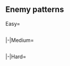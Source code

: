 ==Enemy patterns==
<!--
AUTOGENERATED, leave a comment on this subpage if you have found any issues (incorrect or missing info, non-optimal order, etc.)
-->
{{Section}}
<tabber>
Easy=
{{Event/Map|
{{Event/MapNode|1|Easy|x=574|y=95}}
{{Event/MapNode|A|Easy|x=616|y=224}}
{{Event/MapNode|B|Easy|x=563|y=169}}
{{Event/MapNode|C|Easy|x=551|y=252}}
{{Event/MapNode|D|Easy|x=458|y=293}}
{{Event/MapNode|E|Easy|x=380|y=262}}
{{Event/MapNode|F|Easy|x=380|y=153}}
{{Event/MapNode|G|Easy|x=341|y=75}}
{{Event/MapNode|H|Easy|x=327|y=194}}
{{Event/MapNode|I|Easy|x=284|y=134}}
{{Event/MapNode|J|Easy|x=236|y=75}}
{{Event/MapNode|K|Easy|x=170|y=112}}
{{Event/MapNode|L|Easy|x=112|y=146}}
{{Event/MapNode|M|Easy|x=295|y=275}}
{{Event/MapNode|N|Easy|x=250|y=190}}
{{Event/MapNode|O|Easy|x=220|y=310}}
{{Event/MapNode|P|Easy|x=160|y=195}}
{{Event/MapNode|Q|Easy|x=165|y=255}}
}}
<div style="width:800px;max-height:400px;overflow:auto;">
{{NodeInfoEmpty|Easy|A}}
{{NodeInfo|diff=Easy|name=深海東方潜水艦隊 哨戒B群
|B
|Normal
|{{TooltipSimple|Echelon|35% (21564/61108)}}<br>{{TooltipSimple|Line Abreast|26% (16047/61108)}}
|Submarine Yo-Class
|Submarine Ka-Class
|Submarine Ka-Class
|-
|B
|Normal
|{{TooltipSimple|Echelon|38% (23497/61108)}}
|Submarine Yo-Class/Elite
|Submarine Ka-Class
|Submarine Ka-Class
}}
{{NodeInfo|diff=Easy|name=深海ステビア海機動部隊 C群
|C
|Defense
|{{TooltipSimple|Diamond|27% (23268/86218)}}
|Light Carrier Nu-Class/Flagship
|Light Cruiser Ho-Class/Flagship
|Light Cruiser Tsu-Class
|Destroyer Ro-Class
|Destroyer Ro-Class
|Destroyer Ro-Class
|-
|C
|Defense
|{{TooltipSimple|Double Line|34% (28934/86218)}}<br>{{TooltipSimple|Diamond|39% (34016/86218)}}
|Light Carrier Nu-Class/Kai Elite
|Light Cruiser Ho-Class/Flagship
|Light Cruiser Tsu-Class
|Destroyer Ro-Class
|Destroyer Ro-Class
|Destroyer Ro-Class
}}
{{NodeInfo|diff=Easy|name=深海ステビア海機動部隊 C群
|D
|Normal
|{{TooltipSimple|Diamond|27% (23246/85583)}}
|Light Carrier Nu-Class/Flagship
|Light Cruiser Ho-Class/Flagship
|Light Cruiser Tsu-Class
|Destroyer Ro-Class
|Destroyer Ro-Class
|Destroyer Ro-Class
|-
|D
|Normal
|{{TooltipSimple|Double Line|35% (29649/85583)}}<br>{{TooltipSimple|Diamond|38% (32688/85583)}}
|Light Carrier Nu-Class/Kai Elite
|Light Cruiser Ho-Class/Flagship
|Light Cruiser Tsu-Class
|Destroyer Ro-Class
|Destroyer Ro-Class
|Destroyer Ro-Class
}}
{{NodeInfoSelect|Easy|E}}
{{NodeInfo|diff=Easy|name=深海ステビア海機動部隊 B群
|F
|Defense
|{{TooltipSimple|Diamond|29% (7029/23913)}}
|Standard Carrier Wo-Class/Flagship III
|Light Carrier Nu-Class/Elite
|Light Cruiser Ho-Class/Flagship
|Destroyer Ro-Class
|Destroyer Ro-Class
|Destroyer Ro-Class
|-
|F
|Defense
|{{TooltipSimple|Double Line|20% (4784/23913)}}<br>{{TooltipSimple|Diamond|51% (12100/23913)}}
|Standard Carrier Wo-Class/Flagship III
|Light Carrier Nu-Class/Flagship
|Light Cruiser Ho-Class/Flagship
|Destroyer Ro-Class
|Destroyer Ro-Class
|Destroyer Ro-Class
}}
{{NodeInfo|diff=Easy|name=深海ステビア海輸送船団
|G
|Normal
|{{TooltipSimple|Diamond|31% (2921/9424)}}
|Transport Ship Wa-Class/Elite
|Destroyer Na-Class
|Light Cruiser Tsu-Class
|Destroyer Ro-Class/Late Model
|Destroyer Ro-Class
|Destroyer Ro-Class
|-
|G
|Normal
|{{TooltipSimple|Double Line|36% (3363/9424)}}<br>{{TooltipSimple|Diamond|33% (3140/9424)}}
|Light Carrier Nu-Class/Kai Elite
|Transport Ship Wa-Class/Elite
|Transport Ship Wa-Class/Elite
|Light Cruiser Tsu-Class
|Destroyer Ro-Class
|Destroyer Ro-Class
}}
{{NodeInfo|diff=Easy|name=深海ステビア海機動部隊 A群
|H
|Defense
|{{TooltipSimple|Diamond|17% (9724/56214)}}
|Standard Carrier Wo-Class/Flagship III
|Light Carrier Nu-Class/Elite
|Light Cruiser Ho-Class/Flagship
|Light Cruiser Tsu-Class
|Destroyer Ro-Class
|Destroyer Ro-Class
|-
|H
|Defense
|{{TooltipSimple|Double Line|38% (21126/56214)}}<br>{{TooltipSimple|Diamond|45% (25364/56214)}}
|Standard Carrier Wo-Class/Flagship III
|Light Carrier Nu-Class/Flagship
|Light Cruiser He-Class/Flagship
|Light Cruiser Tsu-Class
|Destroyer Ro-Class
|Destroyer Ro-Class
}}
{{NodeInfo|diff=Easy|name=深海ステビア海機動部隊 B群
|I
|Normal
|{{TooltipSimple|Diamond|30% (11237/37087)}}
|Standard Carrier Wo-Class/Flagship III
|Light Carrier Nu-Class/Elite
|Light Cruiser Ho-Class/Flagship
|Destroyer Ro-Class
|Destroyer Ro-Class
|Destroyer Ro-Class
|-
|I
|Normal
|{{TooltipSimple|Double Line|35% (12997/37087)}}<br>{{TooltipSimple|Diamond|35% (12853/37087)}}
|Standard Carrier Wo-Class/Flagship III
|Light Carrier Nu-Class/Flagship
|Light Cruiser Ho-Class/Flagship
|Destroyer Ro-Class
|Destroyer Ro-Class
|Destroyer Ro-Class
}}
{{NodeInfo|diff=Easy|name=深海東方潜水艦隊 哨戒A群
|J
|Normal
|{{TooltipSimple|Echelon|40% (9396/23442)}}<br>{{TooltipSimple|Line Abreast|30% (7041/23442)}}
|Submarine Yo-Class
|Submarine Yo-Class
|Submarine Yo-Class
|-
|J
|Normal
|{{TooltipSimple|Echelon|30% (7005/23442)}}
|Submarine Yo-Class/Elite
|Submarine Yo-Class
|Submarine Yo-Class
}}
<!--{{NodeInfoResource|Easy|K}}-->
{{NodeInfo|diff=Easy|name=深海紅海展開 火力打撃群
|L
|Boss
|{{TooltipSimple|Line Ahead|46% (18472/40454)}}<br>{{TooltipSimple|Double Line|21% (8485/40454)}}
|Battleship Ru-Class/Flagship
|Battleship Ru-Class/Flagship
|Destroyer Ro-Class/Late Model
|Destroyer Ro-Class/Late Model
|Destroyer Ro-Class
|Destroyer Ro-Class
|-
|L
|Boss
|{{TooltipSimple|Line Ahead|33% (13497/40454)}}<br>(Final)
|Battleship Ru-Class/Flagship
|Battleship Ru-Class/Flagship
|Destroyer Na-Class
|Destroyer Na-Class
|Destroyer Ro-Class
|Destroyer Ro-Class
}}
{{NodeInfo|diff=Easy|name=深海ステビア海機動部隊 支援群
|M
|Normal
|{{TooltipSimple|Diamond|15% (2580/16866)}}
|Light Carrier Nu-Class/Flagship
|Light Carrier Nu-Class/Elite
|Battleship Ru-Class/Flagship
|Heavy Cruiser Ne-Class
|Destroyer Ro-Class
|Destroyer Ro-Class
|-
|M
|Normal
|{{TooltipSimple|Double Line|35% (5857/16866)}}<br>{{TooltipSimple|Diamond|50% (8429/16866)}}
|Light Carrier Nu-Class/Flagship
|Light Carrier Nu-Class/Flagship
|Battleship Ru-Class/Flagship
|Heavy Cruiser Ne-Class
|Destroyer Ro-Class
|Destroyer Ro-Class
}}
{{NodeInfo|diff=Easy|name=深海ステビア海機動部隊 A群
|N
|Normal
|{{TooltipSimple|Diamond|15% (3118/20363)}}
|Standard Carrier Wo-Class/Flagship III
|Light Carrier Nu-Class/Elite
|Light Cruiser Ho-Class/Flagship
|Light Cruiser Tsu-Class
|Destroyer Ro-Class
|Destroyer Ro-Class
|-
|N
|Normal
|{{TooltipSimple|Double Line|35% (7169/20363)}}<br>{{TooltipSimple|Diamond|49% (10076/20363)}}
|Standard Carrier Wo-Class/Flagship III
|Light Carrier Nu-Class/Flagship
|Light Cruiser He-Class/Flagship
|Light Cruiser Tsu-Class
|Destroyer Ro-Class
|Destroyer Ro-Class
}}
{{NodeInfoEmpty|Easy|O}}
{{NodeInfoEmpty|Easy|P}}
{{NodeInfo|diff=Easy|name=深海東方方面艦隊 迎撃集団
|Q
|Boss
|{{TooltipSimple|Cruising<br>Formation 4|77% (18711/24368)}}
|Heavy Cruiser Summer Princess
|Standard Carrier Wo-Class/Flagship
|Battleship Ru-Class/Elite
|Destroyer Ro-Class/Late Model
|Destroyer Ro-Class
|Destroyer Ro-Class
|Light Cruiser Tsu-Class
|Destroyer Ro-Class/Late Model
|Destroyer Ro-Class
|Destroyer Ro-Class
|Destroyer Ro-Class
|Destroyer Ro-Class
|-
|Q
|Boss
|{{TooltipSimple|Cruising<br>Formation 4|23% (5657/24368)}}<br>(Final)
|Heavy Cruiser Summer Princess
|Standard Carrier Wo-Class/Flagship
|Battleship Ta-Class/Elite
|Destroyer Na-Class
|Destroyer Ro-Class/Late Model
|Destroyer Ro-Class/Late Model
|Destroyer Na-Class
|Light Cruiser Tsu-Class
|Destroyer Ro-Class/Late Model
|Destroyer Ro-Class
|Destroyer Ro-Class
|Destroyer Ro-Class
}}
</div> <!-- overflow -->
|-|Medium=
{{Event/Map|
{{Event/MapNode|1|Medium|x=574|y=95}}
{{Event/MapNode|A|Medium|x=616|y=224}}
{{Event/MapNode|B|Medium|x=563|y=169}}
{{Event/MapNode|C|Medium|x=551|y=252}}
{{Event/MapNode|D|Medium|x=458|y=293}}
{{Event/MapNode|E|Medium|x=380|y=262}}
{{Event/MapNode|F|Medium|x=380|y=153}}
{{Event/MapNode|G|Medium|x=341|y=75}}
{{Event/MapNode|H|Medium|x=327|y=194}}
{{Event/MapNode|I|Medium|x=284|y=134}}
{{Event/MapNode|J|Medium|x=236|y=75}}
{{Event/MapNode|K|Medium|x=170|y=112}}
{{Event/MapNode|L|Medium|x=112|y=146}}
{{Event/MapNode|M|Medium|x=295|y=275}}
{{Event/MapNode|N|Medium|x=250|y=190}}
{{Event/MapNode|O|Medium|x=220|y=310}}
{{Event/MapNode|P|Medium|x=160|y=195}}
{{Event/MapNode|Q|Medium|x=165|y=255}}
}}
<div style="width:800px;max-height:400px;overflow:auto;">
{{NodeInfoEmpty|Medium|A}}
{{NodeInfo|diff=Medium|name=深海東方潜水艦隊 哨戒B群
|B
|Normal
|{{TooltipSimple|Echelon|32% (6622/20790)}}<br>{{TooltipSimple|Line Abreast|23% (4842/20790)}}
|Submarine Yo-Class/Elite
|Submarine Ka-Class
|Submarine Ka-Class
|-
|B
|Normal
|{{TooltipSimple|Echelon|45% (9326/20790)}}
|Submarine Yo-Class/Elite
|Submarine Ka-Class/Elite
|Submarine Ka-Class/Elite
}}
{{NodeInfo|diff=Medium|name=深海ステビア海機動部隊 C群
|C
|Defense
|{{TooltipSimple|Diamond|25% (7217/29299)}}
|Light Carrier Nu-Class/Kai Elite
|Light Cruiser Ho-Class/Flagship
|Light Cruiser Tsu-Class
|Destroyer Ro-Class/Late Model
|Destroyer Ro-Class
|Destroyer Ro-Class
|-
|C
|Defense
|{{TooltipSimple|Double Line|32% (9483/29299)}}<br>{{TooltipSimple|Diamond|43% (12599/29299)}}
|Light Carrier Nu-Class/Kai Flagship
|Light Cruiser Ho-Class/Flagship
|Light Cruiser Tsu-Class
|Destroyer Ro-Class/Late Model
|Destroyer Ro-Class
|Destroyer Ro-Class
}}
{{NodeInfo|diff=Medium|name=深海ステビア海機動部隊 C群
|D
|Normal
|{{TooltipSimple|Diamond|24% (7080/29080)}}
|Light Carrier Nu-Class/Kai Elite
|Light Cruiser Ho-Class/Flagship
|Light Cruiser Tsu-Class
|Destroyer Ro-Class/Late Model
|Destroyer Ro-Class
|Destroyer Ro-Class
|-
|D
|Normal
|{{TooltipSimple|Double Line|34% (9844/29080)}}<br>{{TooltipSimple|Diamond|42% (12156/29080)}}
|Light Carrier Nu-Class/Kai Flagship
|Light Cruiser Ho-Class/Flagship
|Light Cruiser Tsu-Class
|Destroyer Ro-Class/Late Model
|Destroyer Ro-Class
|Destroyer Ro-Class
}}
{{NodeInfoSelect|Medium|E}}
{{NodeInfo|diff=Medium|name=深海ステビア海機動部隊 B群
|F
|Defense
|{{TooltipSimple|Diamond|30% (1845/6226)}}
|Standard Carrier Wo-Class/Flagship III
|Light Carrier Nu-Class/Flagship
|Light Cruiser Ho-Class/Flagship
|Light Cruiser Tsu-Class
|Destroyer Ro-Class
|Destroyer Ro-Class
|-
|F
|Defense
|{{TooltipSimple|Double Line|20% (1266/6226)}}<br>{{TooltipSimple|Diamond|50% (3115/6226)}}
|Standard Carrier Wo-Class/Flagship III
|Light Carrier Nu-Class/Kai Elite
|Light Cruiser Ho-Class/Flagship
|Light Cruiser Tsu-Class
|Destroyer Ro-Class
|Destroyer Ro-Class
}}
{{NodeInfo|diff=Medium|name=深海ステビア海輸送船団
|G
|Normal
|{{TooltipSimple|Diamond|32% (828/2606)}}
|Transport Ship Wa-Class/Elite
|Transport Ship Wa-Class/Elite
|Destroyer Na-Class/Elite
|Light Cruiser Tsu-Class
|Destroyer Ro-Class/Late Model
|Destroyer Ro-Class/Late Model
|-
|G
|Normal
|{{TooltipSimple|Double Line|36% (926/2606)}}<br>{{TooltipSimple|Diamond|33% (852/2606)}}
|Light Carrier Nu-Class/Kai Flagship
|Transport Ship Wa-Class/Elite
|Transport Ship Wa-Class/Elite
|Light Cruiser Tsu-Class
|Destroyer Ro-Class/Late Model
|Destroyer Ro-Class/Late Model
}}
{{NodeInfo|diff=Medium|name=深海ステビア海機動部隊 A群
|H
|Defense
|{{TooltipSimple|Diamond|15% (3149/20522)}}
|Standard Carrier Wo-Class/Flagship III
|Light Carrier Nu-Class/Flagship
|Light Cruiser Ho-Class/Flagship
|Light Cruiser Tsu-Class/Elite
|Destroyer Ro-Class
|Destroyer Ro-Class
|-
|H
|Defense
|{{TooltipSimple|Double Line|35% (7253/20522)}}<br>{{TooltipSimple|Diamond|49% (10120/20522)}}
|Standard Carrier Wo-Class/Flagship III
|Standard Carrier Wo-Class/Flagship III
|Light Cruiser He-Class/Flagship
|Light Cruiser Tsu-Class/Elite
|Destroyer Ro-Class
|Destroyer Ro-Class
}}
{{NodeInfo|diff=Medium|name=深海ステビア海機動部隊 B群
|I
|Normal
|{{TooltipSimple|Diamond|30% (2793/9360)}}
|Standard Carrier Wo-Class/Flagship III
|Light Carrier Nu-Class/Flagship
|Light Cruiser Ho-Class/Flagship
|Light Cruiser Tsu-Class
|Destroyer Ro-Class
|Destroyer Ro-Class
|-
|I
|Normal
|{{TooltipSimple|Double Line|35% (3311/9360)}}<br>{{TooltipSimple|Diamond|35% (3256/9360)}}
|Standard Carrier Wo-Class/Flagship III
|Light Carrier Nu-Class/Kai Elite
|Light Cruiser Ho-Class/Flagship
|Light Cruiser Tsu-Class
|Destroyer Ro-Class
|Destroyer Ro-Class
}}
{{NodeInfo|diff=Medium|name=深海東方潜水艦隊 哨戒A群
|J
|Normal
|{{TooltipSimple|Echelon|40% (2445/6158)}}<br>{{TooltipSimple|Line Abreast|30% (1829/6158)}}
|Submarine Yo-Class/Elite
|Submarine Yo-Class
|Submarine Yo-Class
|-
|J
|Normal
|{{TooltipSimple|Echelon|31% (1884/6158)}}
|Submarine Yo-Class/Flagship
|Submarine Yo-Class/Elite
|Submarine Yo-Class/Elite
}}
<!--{{NodeInfoResource|Medium|K}}-->
{{NodeInfo|diff=Medium|name=深海紅海展開 火力打撃群
|L
|Boss
|{{TooltipSimple|Line Ahead|46% (4210/9239)}}<br>{{TooltipSimple|Double Line|15% (1421/9239)}}
|Battleship Ru-Class/Flagship
|Battleship Ru-Class/Flagship
|Battleship Ru-Class/Elite
|Battleship Ru-Class/Elite
|Destroyer Ro-Class/Late Model
|Destroyer Ro-Class/Late Model
|-
|L
|Boss
|{{TooltipSimple|Line Ahead|39% (3608/9239)}}<br>(Final)
|Battleship Ru-Class/Kai Flagship
|Battleship Ru-Class/Flagship
|Battleship Ru-Class/Elite
|Battleship Ru-Class/Elite
|Destroyer Na-Class/Elite
|Destroyer Na-Class/Elite
}}
{{NodeInfo|diff=Medium|name=深海ステビア海機動部隊 支援群
|M
|Normal
|{{TooltipSimple|Diamond|13% (1020/7733)}}
|Light Carrier Nu-Class/Flagship
|Light Carrier Nu-Class/Flagship
|Battleship Ru-Class/Flagship
|Heavy Cruiser Ne-Class/Elite
|Destroyer Ro-Class
|Destroyer Ro-Class
|-
|M
|Normal
|{{TooltipSimple|Double Line|33% (2557/7733)}}<br>{{TooltipSimple|Diamond|54% (4156/7733)}}
|Standard Carrier Wo-Class/Flagship III
|Light Carrier Nu-Class/Flagship
|Battleship Ru-Class/Flagship
|Heavy Cruiser Ne-Class/Elite
|Destroyer Ro-Class
|Destroyer Ro-Class
}}
{{NodeInfo|diff=Medium|name=深海ステビア海機動部隊 A群
|N
|Normal
|{{TooltipSimple|Diamond|13% (981/7831)}}
|Standard Carrier Wo-Class/Flagship III
|Light Carrier Nu-Class/Flagship
|Light Cruiser Ho-Class/Flagship
|Light Cruiser Tsu-Class/Elite
|Destroyer Ro-Class
|Destroyer Ro-Class
|-
|N
|Normal
|{{TooltipSimple|Double Line|34% (2667/7831)}}<br>{{TooltipSimple|Diamond|53% (4183/7831)}}
|Standard Carrier Wo-Class/Flagship III
|Standard Carrier Wo-Class/Flagship III
|Light Cruiser He-Class/Flagship
|Light Cruiser Tsu-Class/Elite
|Destroyer Ro-Class
|Destroyer Ro-Class
}}
{{NodeInfoEmpty|Medium|O}}
{{NodeInfoEmpty|Medium|P}}
{{NodeInfo|diff=Medium|name=深海東方方面艦隊 迎撃集団
|Q
|Boss
|{{TooltipSimple|Cruising<br>Formation 4|66% (6010/9062)}}
|Heavy Cruiser Summer Princess/II
|Standard Carrier Wo-Class/Flagship IV
|Battleship Ru-Class/Flagship
|Ancient Destroyer Princess
|Destroyer Ro-Class/Late Model
|Destroyer Ro-Class/Late Model
|Light Cruiser Tsu-Class
|Destroyer Ro-Class/Late Model
|Destroyer Ro-Class/Late Model
|Destroyer Ro-Class
|Destroyer Ro-Class
|Destroyer Ro-Class
|-
|Q
|Boss
|{{TooltipSimple|Cruising<br>Formation 4|34% (3052/9062)}}<br>(Final)
|Heavy Cruiser Summer Princess/II
|Standard Carrier Wo-Class/Flagship IV
|Battleship Ru-Class/Flagship
|Ancient Destroyer Princess
|Destroyer Na-Class/Elite
|Destroyer Na-Class/Elite
|Destroyer Na-Class/Elite
|Light Cruiser Tsu-Class
|Destroyer Ro-Class/Late Model
|Destroyer Ro-Class/Late Model
|Destroyer Ro-Class
|Destroyer Ro-Class
}}
</div> <!-- overflow -->
|-|Hard=
{{Event/Map|
{{Event/MapNode|1|Hard|x=574|y=95}}
{{Event/MapNode|A|Hard|x=616|y=224}}
{{Event/MapNode|B|Hard|x=563|y=169}}
{{Event/MapNode|C|Hard|x=551|y=252}}
{{Event/MapNode|D|Hard|x=458|y=293}}
{{Event/MapNode|E|Hard|x=380|y=262}}
{{Event/MapNode|F|Hard|x=380|y=153}}
{{Event/MapNode|G|Hard|x=341|y=75}}
{{Event/MapNode|H|Hard|x=327|y=194}}
{{Event/MapNode|I|Hard|x=284|y=134}}
{{Event/MapNode|J|Hard|x=236|y=75}}
{{Event/MapNode|K|Hard|x=170|y=112}}
{{Event/MapNode|L|Hard|x=112|y=146}}
{{Event/MapNode|M|Hard|x=295|y=275}}
{{Event/MapNode|N|Hard|x=250|y=190}}
{{Event/MapNode|O|Hard|x=220|y=310}}
{{Event/MapNode|P|Hard|x=160|y=195}}
{{Event/MapNode|Q|Hard|x=165|y=255}}
}}
<div style="width:800px;max-height:400px;overflow:auto;">
{{NodeInfoEmpty|Hard|A}}
{{NodeInfo|diff=Hard|name=深海東方潜水艦隊 哨戒B群
|B
|Normal
|{{TooltipSimple|Echelon|38% (19514/51368)}}<br>{{TooltipSimple|Line Abreast|28% (14603/51368)}}
|Submarine Yo-Class/Elite
|Submarine Ka-Class/Elite
|Submarine Ka-Class/Elite
|-
|B
|Normal
|{{TooltipSimple|Echelon|34% (17251/51368)}}
|Submarine Yo-Class/Elite
|Submarine Yo-Class/Elite
|Submarine Ka-Class/Elite
|Submarine Ka-Class/Elite
}}
{{NodeInfo|diff=Hard|name=深海ステビア海機動部隊 C群
|C
|Defense
|{{TooltipSimple|Diamond|22% (31414/143077)}}
|Light Carrier Nu-Class/Kai Flagship
|Light Carrier Nu-Class/Flagship
|Light Cruiser Tsu-Class
|Light Cruiser He-Class/Flagship
|Destroyer Ro-Class/Late Model
|Destroyer Ro-Class/Late Model
|-
|C
|Defense
|{{TooltipSimple|Diamond|47% (66917/143077)}}
|Light Carrier Nu-Class/Kai Flagship
|Light Carrier Nu-Class/Kai Flagship
|Light Cruiser He-Class/Flagship
|Light Cruiser Tsu-Class
|Destroyer Ro-Class/Late Model
|Destroyer Ro-Class/Late Model
|-
|C
|Defense
|{{TooltipSimple|Double Line|31% (44746/143077)}}
|Light Carrier Nu-Class/Kai Flagship
|Light Carrier Nu-Class/Kai Flagship
|Light Cruiser Tsu-Class
|Light Cruiser He-Class/Flagship
|Destroyer Ro-Class/Late Model
|Destroyer Ro-Class/Late Model
}}
{{NodeInfo|diff=Hard|name=深海ステビア海機動部隊 C群
|D
|Normal
|{{TooltipSimple|Diamond|22% (31285/140246)}}
|Light Carrier Nu-Class/Kai Flagship
|Light Carrier Nu-Class/Flagship
|Light Cruiser Tsu-Class
|Light Cruiser He-Class/Flagship
|Destroyer Ro-Class/Late Model
|Destroyer Ro-Class/Late Model
|-
|D
|Normal
|{{TooltipSimple|Diamond|44% (62097/140246)}}
|Light Carrier Nu-Class/Kai Flagship
|Light Carrier Nu-Class/Kai Flagship
|Light Cruiser He-Class/Flagship
|Light Cruiser Tsu-Class
|Destroyer Ro-Class/Late Model
|Destroyer Ro-Class/Late Model
|-
|D
|Normal
|{{TooltipSimple|Double Line|33% (46864/140246)}}
|Light Carrier Nu-Class/Kai Flagship
|Light Carrier Nu-Class/Kai Flagship
|Light Cruiser Tsu-Class
|Light Cruiser He-Class/Flagship
|Destroyer Ro-Class/Late Model
|Destroyer Ro-Class/Late Model
}}
{{NodeInfoSelect|Hard|E}}
{{NodeInfo|diff=Hard|name=深海ステビア海機動部隊 B群
|F
|Defense
|{{TooltipSimple|Diamond|30% (8826/29543)}}
|Standard Carrier Wo-Class/Flagship IV
|Light Carrier Nu-Class/Kai Elite
|Light Cruiser He-Class/Flagship
|Light Cruiser Tsu-Class
|Destroyer Ro-Class/Late Model
|Destroyer Ro-Class/Late Model
|-
|F
|Defense
|{{TooltipSimple|Double Line|20% (5966/29543)}}<br>{{TooltipSimple|Diamond|50% (14751/29543)}}
|Standard Carrier Wo-Class/Flagship IV
|Light Carrier Nu-Class/Kai Flagship
|Light Cruiser He-Class/Flagship
|Light Cruiser Tsu-Class
|Destroyer Ro-Class/Late Model
|Destroyer Ro-Class/Late Model
}}
{{NodeInfo|diff=Hard|name=深海ステビア海輸送船団
|G
|Normal
|{{TooltipSimple|Diamond|30% (4406/14510)}}
|Transport Ship Wa-Class/Flagship
|Transport Ship Wa-Class/Flagship
|Destroyer Na-Class/Flagship
|Light Cruiser Tsu-Class/Elite
|Destroyer Ro-Class/Late Model
|Destroyer Ro-Class/Late Model
|-
|G
|Normal
|{{TooltipSimple|Double Line|35% (5081/14510)}}<br>{{TooltipSimple|Diamond|35% (5023/14510)}}
|Light Carrier Nu-Class/Kai Flagship
|Transport Ship Wa-Class/Flagship
|Transport Ship Wa-Class/Flagship
|Light Cruiser Tsu-Class/Elite
|Destroyer Ro-Class/Late Model
|Destroyer Ro-Class/Late Model
}}
{{NodeInfo|diff=Hard|name=深海ステビア海機動部隊 A群
|H
|Defense
|{{TooltipSimple|Diamond|13% (11854/90868)}}
|Standard Carrier Wo-Class/Flagship IV
|Light Carrier Nu-Class/Flagship
|Light Cruiser He-Class/Flagship
|Light Cruiser Tsu-Class/Elite
|Destroyer Ro-Class/Late Model
|Destroyer Ro-Class/Late Model
|-
|H
|Defense
|{{TooltipSimple|Double Line|33% (29906/90868)}}<br>{{TooltipSimple|Diamond|54% (49108/90868)}}
|Standard Carrier Wo-Class/Flagship IV
|Standard Carrier Wo-Class/Flagship IV
|Light Cruiser He-Class/Flagship
|Light Cruiser Tsu-Class/Elite
|Destroyer Ro-Class/Late Model
|Destroyer Ro-Class/Late Model
}}
{{NodeInfo|diff=Hard|name=深海ステビア海機動部隊 B群
|I
|Normal
|{{TooltipSimple|Diamond|30% (10734/35439)}}
|Standard Carrier Wo-Class/Flagship IV
|Light Carrier Nu-Class/Kai Elite
|Light Cruiser He-Class/Flagship
|Light Cruiser Tsu-Class
|Destroyer Ro-Class/Late Model
|Destroyer Ro-Class/Late Model
|-
|I
|Normal
|{{TooltipSimple|Double Line|35% (12333/35439)}}<br>{{TooltipSimple|Diamond|35% (12372/35439)}}
|Standard Carrier Wo-Class/Flagship IV
|Light Carrier Nu-Class/Kai Flagship
|Light Cruiser He-Class/Flagship
|Light Cruiser Tsu-Class
|Destroyer Ro-Class/Late Model
|Destroyer Ro-Class/Late Model
}}
{{NodeInfo|diff=Hard|name=深海東方潜水艦隊 哨戒A群
|J
|Normal
|{{TooltipSimple|Echelon|40% (11207/27941)}}<br>{{TooltipSimple|Line Abreast|30% (8377/27941)}}
|Submarine Yo-Class/Flagship
|Submarine Yo-Class/Elite
|Submarine Yo-Class/Elite
|-
|J
|Normal
|{{TooltipSimple|Echelon|30% (8357/27941)}}
|Submarine Yo-Class/Flagship
|Submarine Yo-Class/Elite
|Submarine Yo-Class/Elite
|Submarine Yo-Class/Elite
}}
<!--{{NodeInfoResource|Hard|K}}-->
{{NodeInfo|diff=Hard|name=深海紅海展開 火力打撃群
|L
|Boss
|{{TooltipSimple|Line Ahead|51% (18807/37193)}}<br>{{TooltipSimple|Double Line|12% (4411/37193)}}
|Battleship Ru-Class/Kai Flagship
|Battleship Ru-Class/Flagship
|Battleship Ru-Class/Flagship
|Battleship Ru-Class/Flagship
|Destroyer Ro-Class/Late Model
|Destroyer Ro-Class/Late Model
|-
|L
|Boss
|{{TooltipSimple|Line Ahead|38% (13975/37193)}}<br>(Final)
|Battleship Ru-Class/Kai Flagship
|Battleship Ru-Class/Flagship
|Battleship Ru-Class/Flagship
|Battleship Ru-Class/Flagship
|Destroyer Na-Class/Flagship
|Destroyer Na-Class/Flagship
}}
{{NodeInfo|diff=Hard|name=深海ステビア海機動部隊 支援群
|M
|Normal
|{{TooltipSimple|Diamond|11% (3898/36225)}}
|Standard Carrier Wo-Class/Flagship IV
|Light Carrier Nu-Class/Flagship
|Battleship Ru-Class/Flagship
|Heavy Cruiser Ne-Class/Elite
|Destroyer Ro-Class/Late Model
|Destroyer Ro-Class/Late Model
|-
|M
|Normal
|{{TooltipSimple|Double Line|30% (10927/36225)}}<br>{{TooltipSimple|Diamond|59% (21400/36225)}}
|Standard Carrier Wo-Class/Flagship IV
|Standard Carrier Wo-Class/Flagship IV
|Battleship Ru-Class/Flagship
|Heavy Cruiser Ne-Class/Elite
|Destroyer Ro-Class/Late Model
|Destroyer Ro-Class/Late Model
}}
{{NodeInfo|diff=Hard|name=深海ステビア海機動部隊 A群
|N
|Normal
|{{TooltipSimple|Diamond|11% (3760/35453)}}
|Standard Carrier Wo-Class/Flagship IV
|Light Carrier Nu-Class/Flagship
|Light Cruiser He-Class/Flagship
|Light Cruiser Tsu-Class/Elite
|Destroyer Ro-Class/Late Model
|Destroyer Ro-Class/Late Model
|-
|N
|Normal
|{{TooltipSimple|Double Line|31% (10974/35453)}}<br>{{TooltipSimple|Diamond|58% (20719/35453)}}
|Standard Carrier Wo-Class/Flagship IV
|Standard Carrier Wo-Class/Flagship IV
|Light Cruiser He-Class/Flagship
|Light Cruiser Tsu-Class/Elite
|Destroyer Ro-Class/Late Model
|Destroyer Ro-Class/Late Model
}}
{{NodeInfoEmpty|Hard|O}}
{{NodeInfoEmpty|Hard|P}}
{{NodeInfo|diff=Hard|name=深海東方方面艦隊 迎撃集団
|Q
|Boss
|{{TooltipSimple|Cruising<br>Formation 4|55% (26040/47371)}}
|Heavy Cruiser Summer Princess/III
|Standard Carrier Wo-Class/Kai Flagship IV
|Battleship Ru-Class/Flagship
|Ancient Destroyer Princess/II
|Destroyer Ha-Class/Late Model
|Destroyer Ha-Class/Late Model
|Light Cruiser Tsu-Class/Elite
|Destroyer Ha-Class/Late Model
|Destroyer Ha-Class/Late Model
|Destroyer Ro-Class/Late Model
|Destroyer Ro-Class/Late Model
|Destroyer Ro-Class/Late Model
|-
|Q
|Boss
|{{TooltipSimple|Cruising<br>Formation 4|45% (21331/47371)}}<br>(Final)
|Heavy Cruiser Summer Princess/III
|Standard Carrier Wo-Class/Kai Flagship IV
|Battleship Ta-Class/Flagship
|Ancient Destroyer Princess/III
|Destroyer Na-Class/Flagship
|Destroyer Na-Class/Flagship
|Destroyer Na-Class/Flagship
|Light Cruiser Tsu-Class/Elite
|Destroyer Ha-Class/Late Model
|Destroyer Ha-Class/Late Model
|Destroyer Ro-Class/Late Model
|Destroyer Ro-Class/Late Model
}}
</div> <!-- overflow -->
</tabber>
{{SectionEnd}}